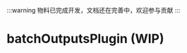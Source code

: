 
:::warning
物料已完成开发，文档还在完善中，欢迎参与贡献
:::

# batchOutputsPlugin (WIP)

<SourceCode
  href="https://github.com/bytedance/flowgram.ai/tree/main/packages/materials/form-materials/src/form-plugins/batch-outputs-plugin"
/>
